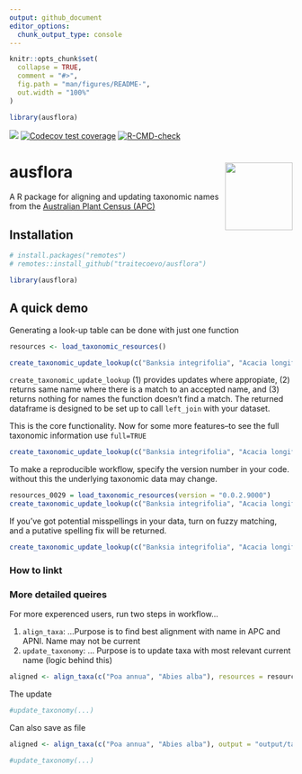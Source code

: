 ```yaml
---
output: github_document
editor_options: 
  chunk_output_type: console
---
```


<!-- README.md is generated from README.Rmd. Please edit that file -->

```r
knitr::opts_chunk$set(
  collapse = TRUE,
  comment = "#>",
  fig.path = "man/figures/README-",
  out.width = "100%"
)

library(ausflora)
```

<!-- badges: start -->
[![](https://img.shields.io/badge/lifecycle-experimental-orange.svg)](https://lifecycle.r-lib.org/articles/stages.html#experimental)
[![Codecov test coverage](https://codecov.io/gh/traitecoevo/ausflora/branch/master/graph/badge.svg)](https://app.codecov.io/gh/traitecoevo/ausflora?branch=master)
[![R-CMD-check](https://github.com/traitecoevo/ausflora/actions/workflows/R-CMD-check.yaml/badge.svg)](https://github.com/traitecoevo/ausflora/actions/workflows/R-CMD-check.yaml)
<!-- badges: end -->

# ausflora <img src="inst/figures/ausflora_hex2.png" align="right" width="120"/>

A  R package for aligning and updating taxonomic names from the [Australian Plant Census (APC)](https://biodiversity.org.au/nsl/services/search/taxonomy)

## Installation 

```r
# install.packages("remotes")
# remotes::install_github("traitecoevo/ausflora")

library(ausflora)
```

## A quick demo

Generating a look-up table can be done with just one function

```r
resources <- load_taxonomic_resources()

create_taxonomic_update_lookup(c("Banksia integrifolia", "Acacia longifolia", "Commersonia rosea"), resources = resources)
```

`create_taxonomic_update_lookup` (1) provides updates where appropiate, (2) returns same name where there is a match to an accepted name, and (3) returns nothing for names the function doesn't find a match.  The returned dataframe is designed to be  set up to call `left_join` with your dataset. 

This is the core functionality.  Now for some more features--to see the full taxonomic information use `full=TRUE`

```r
create_taxonomic_update_lookup(c("Banksia integrifolia", "Acacia longifolia", "Commersonia rosea"), full = TRUE, resources = resources)
```

To make a reproducible workflow, specify the version number in your code. without this the underlying taxonomic data may change.  

```r
resources_0029 = load_taxonomic_resources(version = "0.0.2.9000")
create_taxonomic_update_lookup(c("Banksia integrifolia", "Acacia longifolia", "Commersonia rosea"), resources = resources_0029)
```

If you've got potential misspellings in your data, turn on fuzzy matching, and a putative spelling fix will be returned.  

```r
create_taxonomic_update_lookup(c("Banksia integrifolia", "Acacia longifolia", "Commersonia rosea", "Baksia integrifolia"), fuzzy_matching = TRUE, resources = resources_0029)
```

### How to linkt 

### More detailed queires

For more experenced users, run two steps in workflow...

1. `align_taxa`: ...Purpose is to find best alignment with name in APC and APNI. Name may not be current 
2. `update_taxonomy`: ... Purpose is to update taxa with most relevant current name (logic behind this)

```r
aligned <- align_taxa(c("Poa annua", "Abies alba"), resources = resources)
```

The update 
```r
#update_taxonomy(...)
```

Can also save as file

```r
aligned <- align_taxa(c("Poa annua", "Abies alba"), output = "output/taxa_alignments.csv", resources = resources)

#update_taxonomy(...)
```

